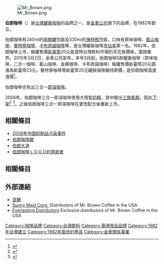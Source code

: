 [[File:Mr_Brown.png|thumb]]

'''伯朗咖啡'''（{{lang-en|'''Mr. Brown Coffee'''}}）是[[台灣|台灣]][[罐裝咖啡|罐裝咖啡]]的品牌之一，是[[金車公司|金車公司]]旗下的品牌，在1982年創立。

伯朗咖啡有240ml的[[易開罐|易開罐]]包裝及330ml的[[保特瓶|保特瓶]]包裝，口味有原味咖啡、[[藍山咖啡|藍山咖啡]]、[[曼特寧咖啡|曼特寧咖啡]]、[[卡布奇諾咖啡|卡布奇諾咖啡]]等，是台灣罐裝咖啡[[市佔率|市佔率]]第一名。1982年，伯朗咖啡上市，每罐售價[[新臺幣|新臺幣]]20元是當時台灣飲料市場的天花板價格，震撼業界。2015年3月2日，金車公司宣布，本年3月起，伯朗咖啡5款罐裝咖啡（原味咖啡、二合一咖啡、藍山咖啡、金典咖啡、卡布奇諾咖啡）每罐售價新臺幣20元調漲為新臺幣23元，曼特寧咖啡等新臺幣25元罐裝咖啡維持原價，是伯朗咖啡首度漲價<ref>{{cite news | url=https://www.chinatimes.com/newspapers/20150303000020-260202 | author= 林祝菁 | title=伯朗咖啡 33年首度漲價 | work=[[工商時報|工商時報]] | date=2015-03-03 | accessdate=2015-08-12 | archive-date=2015-08-19 | archive-url=https://web.archive.org/web/20150819001942/http://www.chinatimes.com/newspapers/20150303000020-260202 | dead-url=no | quote=金車集團昨（2）日宣布，3月起，伯朗5款罐咖啡從每罐20元調漲至23元、漲幅15％，主要反應原料、人事成本的上漲壓力。……金車集團在民國71年推出罐裝伯朗咖啡，就以當時飲料市場的天花板價格20元上市，不僅造成震撼業界，更帶動市場話題，成功橫掃咖啡飲品，拿下國內罐裝咖啡市占第一名寶座。……金車發言人馬明皓表示，罐裝伯朗咖啡上市33年以來從未調整過價位，當時飲料價格最高約落在16~17元，伯朗罐裝就以20元挑戰市場……公司決定調漲5款伯朗罐裝咖啡，包括原味、二合一、藍山、金典及卡布奇諾等，每罐從20元漲到23元；至於曼特寧等25元罐裝咖啡，則維持原價。}}</ref>。

伯朗咖啡也有出三合一[[即溶咖啡|即溶咖啡]]。

2008年，伯朗咖啡三合一即溶咖啡使用大陸製[[奶精|奶精]]，其中驗出[[三聚氰胺|三聚氰胺]]，因此[[2008年中国奶制品污染事件|下架]]<ref name="Melamine">{{cite news
 | title = FDA warns of instant coffee in U.S. from China
 | url = http://www.reuters.com/article/2008/09/26/idUSN26388679
 | agency = Reuters
 | publisher = [[Reuters|Reuters]]
 | date = 2008-09-26
 | accessdate = 2013-01-07
 | archive-date = 2015-09-24
 | archive-url = https://web.archive.org/web/20150924135637/http://www.reuters.com/article/2008/09/26/idUSN26388679
 | dead-url = no
 }}</ref>
<ref>{{cite web | url=https://www.businessweekly.com.tw/Archive/Article/Index?StrId=34532 | title=金車董事長李添財1億元的危機處理課 「誠實是做人起碼的道德」 | author= 陳鳳英 | publisher=《商業周刊》第1089期 | date=2008-10-02 | accessdate=2015-08-12 | archive-url=https://web.archive.org/web/20160919063653/http://www.vivianwu.org.tw/02c.php?ser=143&ser1=5 | archive-date=2016-09-19 | dead-url=yes }}</ref>。之後伯朗咖啡三合一即溶咖啡在更改配方後重新上市。

== 相關條目 ==
* [[2008年中国奶制品污染事件|2008年中国奶制品污染事件]]
* [[伯朗咖啡館|伯朗咖啡館]]
* [[伯朗大道|伯朗大道]]
* [[伯朗咖啡ＬＯＧＯ的原創者|伯朗咖啡ＬＯＧＯ的原創者]]

== 相關條目 ==
{{Reflist}}

== 外部連結 ==
* [http://www.mrbrown.com.tw/ 官網]{{Wayback|url=http://www.mrbrown.com.tw/ |date=20140222034553 }}
* [http://www.sunnymaid.com Sunny Maid Corp.]{{Wayback|url=http://www.sunnymaid.com/ |date=20090106184224 }} Distributors of Mr. Brown Coffee in the USA
* [http://www.everlastinginc.com Everlasting Distributors]{{Wayback|url=http://www.everlastinginc.com/ |date=20141004204849 }} Exclusive distributors of Mr. Brown Coffee in the USA

[[Category:咖啡品牌|Category:咖啡品牌]]
[[Category:台灣飲料|Category:台灣飲料]]
[[Category:臺灣食品品牌|Category:臺灣食品品牌]]
[[Category:1982年台灣建立|Category:1982年台灣建立]]
[[Category:1982年面世的產品|Category:1982年面世的產品]]
[[Category:金車關係事業|Category:金車關係事業]]